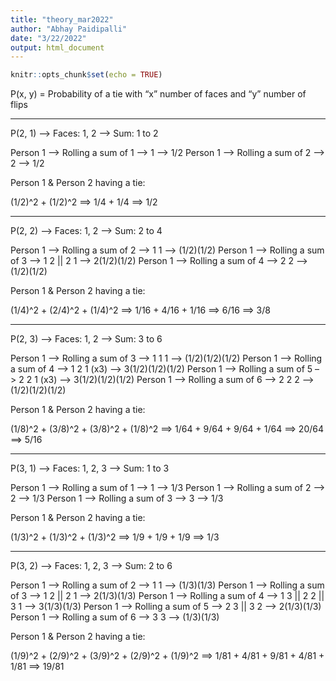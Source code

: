 ```yaml
---
title: "theory_mar2022"
author: "Abhay Paidipalli"
date: "3/22/2022"
output: html_document
---
```


```r
knitr::opts_chunk$set(echo = TRUE)
```


P(x, y) = Probability of a tie with "x" number of faces and "y" number of flips

_____________________________________________________________________________

P(2, 1) --> Faces: 1, 2 --> Sum: 1 to 2

Person 1 --> Rolling a sum of 1 -->   1   --> 1/2
Person 1 --> Rolling a sum of 2 -->   2   --> 1/2

Person 1 & Person 2 having a tie:

(1/2)^2 + (1/2)^2 ==> 1/4 + 1/4 ==> 1/2

_____________________________________________________________________________

P(2, 2) --> Faces: 1, 2 --> Sum: 2 to 4

Person 1 --> Rolling a sum of 2 -->   1  1             --> (1/2)(1/2)
Person 1 --> Rolling a sum of 3 -->   1  2  ||  2  1   --> 2(1/2)(1/2)
Person 1 --> Rolling a sum of 4 -->   2  2             --> (1/2)(1/2)

Person 1 & Person 2 having a tie:

(1/4)^2 + (2/4)^2 + (1/4)^2 ==> 1/16 + 4/16 + 1/16 ==> 6/16 ==> 3/8

_____________________________________________________________________________

P(2, 3) --> Faces: 1, 2 --> Sum: 3 to 6

Person 1 --> Rolling a sum of 3 -->   1  1  1         --> (1/2)(1/2)(1/2)
Person 1 --> Rolling a sum of 4 -->   1  2  1  (x3)   --> 3(1/2)(1/2)(1/2)
Person 1 --> Rolling a sum of 5 -->   2  2  1  (x3)   --> 3(1/2)(1/2)(1/2)
Person 1 --> Rolling a sum of 6 -->   2  2  2         --> (1/2)(1/2)(1/2)

Person 1 & Person 2 having a tie:

(1/8)^2 + (3/8)^2 + (3/8)^2 + (1/8)^2 ==> 1/64 + 9/64 + 9/64 + 1/64 ==> 20/64 ==> 5/16

_____________________________________________________________________________

P(3, 1) --> Faces: 1, 2, 3 --> Sum: 1 to 3

Person 1 --> Rolling a sum of 1 -->   1   --> 1/3
Person 1 --> Rolling a sum of 2 -->   2   --> 1/3
Person 1 --> Rolling a sum of 3 -->   3   --> 1/3

Person 1 & Person 2 having a tie:

(1/3)^2 + (1/3)^2 + (1/3)^2 ==> 1/9 + 1/9 + 1/9 ==> 1/3

_____________________________________________________________________________

P(3, 2) --> Faces: 1, 2, 3 --> Sum: 2 to 6

Person 1 --> Rolling a sum of 2 -->   1  1                       --> (1/3)(1/3)
Person 1 --> Rolling a sum of 3 -->   1  2  ||  2  1             --> 2(1/3)(1/3)
Person 1 --> Rolling a sum of 4 -->   1  3  ||  2  2  ||  3  1   --> 3(1/3)(1/3)
Person 1 --> Rolling a sum of 5 -->   2  3  ||  3  2             --> 2(1/3)(1/3)
Person 1 --> Rolling a sum of 6 -->   3  3                       --> (1/3)(1/3)

Person 1 & Person 2 having a tie:

(1/9)^2 + (2/9)^2 + (3/9)^2 + (2/9)^2 + (1/9)^2 ==> 1/81 + 4/81 + 9/81 + 4/81 + 1/81 ==> 19/81









